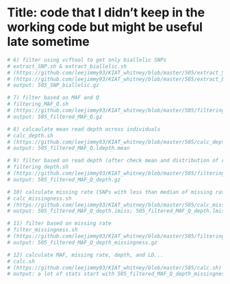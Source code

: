 Title: code that I didn't keep in the working code but might be useful late sometime 
========================================================

```r
# 6) filter using vcftool to get only biallelic SNPs
# extract_SNP.sh & extract_biallelic.sh 
# (https://github.com/leejimmy93/KIAT_whitney/blob/master/505/extract_SNP.sh)  
# (https://github.com/leejimmy93/KIAT_whitney/blob/master/505/extract_biallelic.sh) 
# output: 505_SNP_biallelic.gz 

# 7) filter based on MAF and Q 
# filtering_MAF_Q.sh 
# (https://github.com/leejimmy93/KIAT_whitney/blob/master/505/filtering_MAF_Q.sh)
# output: 505_filtered_MAF_Q.gz 

# 8) calcaulate mean read depth across individuals
# calc_depth.sh
# (https://github.com/leejimmy93/KIAT_whitney/blob/master/505/calc_depth.sh) calculate in R
# output: 505_filtered_MAF_Q.ldepth.mean 

# 9) filter based on read depth (after check mean and distribution of read depth, decide to use 5-500 as the threshold)
# filtering_depth.sh
# (https://github.com/leejimmy93/KIAT_whitney/blob/master/505/filtering_depth.sh)
# output: 505_filtered_MAF_Q_depth.gz 

# 10) calculate missing rate (SNPs with less than median of missing rate should be filtered out) 
# calc_missingness.sh 
# (https://github.com/leejimmy93/KIAT_whitney/blob/master/505/calc_missingness.sh)
# output: 505_filtered_MAF_Q_depth.imiss; 505_filtered_MAF_Q_depth.lmiss 

# 11) filter based on missing rate 
# filter_missingness.sh 
# (https://github.com/leejimmy93/KIAT_whitney/blob/master/505/filtering_missingrate.sh)
# output: 505_filtered_MAF_Q_depth_missingness.gz 

# 12) calculate MAF, missing rate, depth, and LD... 
# calc.sh
# (https://github.com/leejimmy93/KIAT_whitney/blob/master/505/calc.sh)
# output: a lot of stats start with 505_filtered_MAF_Q_depth_missingness prefix 
```
